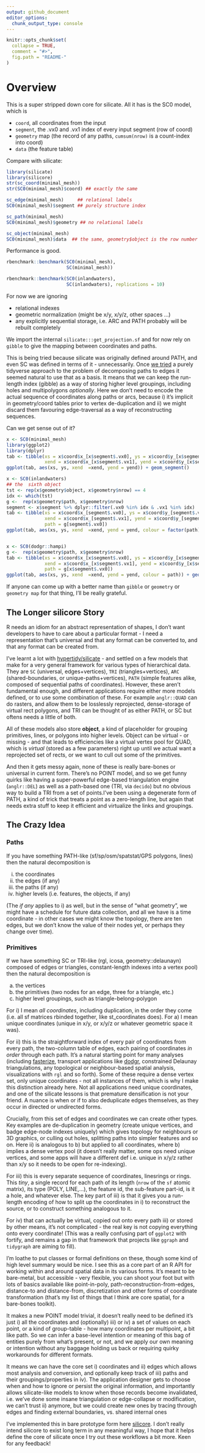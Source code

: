 ```yaml
---
output: github_document
editor_options: 
  chunk_output_type: console
---
```


<!-- README.md is generated from README.Rmd. Please edit that file -->

```r
knitr::opts_chunk$set(
  collapse = TRUE,
  comment = "#>",
  fig.path = "README-"
)
```


# Overview

This is a super stripped down core for silicate. All it has is the SC0 model, which is

* `coord`, all coordinates from the input
* `segment`, the .vx0 and .vx1 index of every input segment (row of coord)
* `geometry` map (the record of any paths, `cumsum(nrow)` is a count-index into coord)
* `data` (the feature table)

Compare with silicate: 

```r
library(silicate)
library(silicore)
str(sc_coord(minimal_mesh))
str(SC0(minimal_mesh)$coord) ## exactly the same
```

```r
sc_edge(minimal_mesh)     ## relational labels
SC0(minimal_mesh)$segment ## purely structure index
```

```r
sc_path(minimal_mesh)      
SC0(minimal_mesh)$geometry ## no relational labels
```

```r
sc_object(minimal_mesh)  
SC0(minimal_mesh)$data  ## the same, geometry$object is the row number
```


Performance is good. 

```r
rbenchmark::benchmark(SC0(minimal_mesh), 
                      SC(minimal_mesh))
```


```r
rbenchmark::benchmark(SC0(inlandwaters), 
                      SC(inlandwaters), replications = 10)
```

For now we are ignoring

* relational indexes
* geometric normalization (might be x/y, x/y/z, other spaces ...)
* any explicitly sequential storage, i.e. ARC and PATH probably will be rebuilt completely


We import the internal `silicate:::get_projection.sf` and for now rely on `gibble` to give the mapping between coordinates and paths. 


This is being tried because silicate was originally defined around PATH, and even
SC was defined in terms of it - unnecessarily. Once [we tried](http://rpubs.com/cyclemumner/367272) a purely tidyverse approach to the problem of decomposing paths to edges it seemed natural to use that as a basis. It means that we can keep the run-length index (gibble) as a way of storing higher level groupings, including holes and multipolygons *optionally*. Here we don't need to encode the actual sequence of coordinates along paths or arcs, because i) it's implicit in geometry/coord tables prior to vertex de-duplication and ii) we might discard them favouring edge-traversal as a way of reconstructing sequences. 


Can we get sense out of it? 

```r
x <- SC0(minimal_mesh)
library(ggplot2)
library(dplyr)
tab <- tibble(xs = x$coord$x_[x$segment$.vx0], ys = x$coord$y_[x$segment$.vx0], 
              xend = x$coord$x_[x$segment$.vx1], yend = x$coord$y_[x$segment$.vx1])
ggplot(tab, aes(xs, ys, xend  =xend, yend = yend)) + geom_segment()

x <- SC0(inlandwaters)
## the  sixth object
tst <- rep(x$geometry$object, x$geometry$nrow) == 4
idx <- which(tst)
g <-  rep(x$geometry$path, x$geometry$nrow)
segment <- x$segment %>% dplyr::filter(.vx0 %in% idx & .vx1 %in% idx)
tab <- tibble(xs = x$coord$x_[segment$.vx0], ys = x$coord$y_[segment$.vx0], 
              xend = x$coord$x_[segment$.vx1], yend = x$coord$y_[segment$.vx1], 
              path = g[segment$.vx0])
ggplot(tab, aes(xs, ys, xend  =xend, yend = yend, colour = factor(path))) + geom_segment() + guides(colour = FALSE)


x <- SC0(dodgr::hampi)
g <-  rep(x$geometry$path, x$geometry$nrow)
tab <- tibble(xs = x$coord$x_[x$segment$.vx0], ys = x$coord$y_[x$segment$.vx0], 
              xend = x$coord$x_[x$segment$.vx1], yend = x$coord$y_[x$segment$.vx1], 
              path = g[x$segment$.vx0])
ggplot(tab, aes(xs, ys, xend  =xend, yend = yend, colour = path)) + geom_segment()

```


If anyone can come up with a better name than `gibble` or `geometry` or `geometry map`
for that thing, I'll be really grateful. 

## The Longer silicore Story

R needs an idiom for an abstract representation of shapes, I don't want developers to have to care about a particular format - I need a representation that's universal and that any format can be converted to, and that any format can be created from.

I've learnt a lot with [hypertidy/silicate](https://github.com/hypertidy/silicate) - and settled on a few models that make for a very general framework for various types of hierarchical data. They are `SC` (universal, edges+vertices), `TRI` (triangles+vertices), `ARC` (shared-boundaries, or unique-paths+vertices), `PATH` (simple features alike, composed of sequential paths of coordinates). However, these aren't fundamental enough, and different applications require either more models defined, or to use some combination of these. For example `anglr::QUAD` can do rasters, and allow them to be losslessly reprojected, dense-storage of virtual rect polygons, and TRI can be thought of as either PATH, or SC but oftens needs a little of both.





All of these models also store **object**, a kind of placeholder for grouping primitives, lines, or polygons into higher levels. Object can be virtual - or missing - and that leads to efficiencies like a virtual vertex pool for QUAD, which is *virtual* (stored as a few parameters) right up until we actual want a reprojected set of rects, or we want to cull out some of the primitives.

And then it gets messy again, none of these is really bare-bones or universal in current form.
There's no POINT model, and so we get funny quirks like having a super-powerful edge-based triangulation engine (`anglr::DEL`) as well as a path-based one (TRI, via `decido`) but no obvious way to build a TRI from a set of points.I've been using a degenerate form of PATH, a kind of trick that treats a point as a zero-length line, but again that needs extra stuff to keep it efficient and virtualize the links and groupings.

## The Crazy Idea

### Paths

If you have something PATH-like (sf/sp/osm/spatstat/GPS polygons, lines) then the natural decomposition is 

<ol type="i">
 <li>the coordinates </li>
 <li>the edges (if any)</li>
 <li>the paths (if any)</li>
 <li>higher levels (i.e. features, the objects, if any)</li>
</ol>



(The *if any* applies to i) as well, but in the sense of "what geometry", we might have a schedule for future data collection, and all we have is a time coordinate - in other cases we might know the topology, there are ten edges, but we don't know the value of their nodes yet, or perhaps they change over time). 

### Primitives

If we have something SC or TRI-like (rgl, icosa, geometry::delaunayn) composed of edges or triangles, constant-length indexes into a vertex pool) then the natural decomposition is 

<ol type="a">
 <li>the vertices </li>
 <li>the primitives (two nodes for an edge, three for a triangle, etc.)</li> 
 <li>higher level groupings, such as triangle-belong-polygon</li>
</ol>

For i) I mean *all coordinates*, including duplication, in the order they come (i.e. all sf matrices rbinded together, like st_coordinates does).
For a) I mean unique coordinates (unique in x/y, or x/y/z or whatever geometric space it was).

For ii) this is the straightforward index of every pair of coordinates from every path, the two-column table of edges, each pairing of coordinates *in order* through each path. It's a natural starting point for many analyses (including [fasterize](https://github.com/ecohealthalliance/fasterize), transport applications like [dodgr](https://github.com/ATFutures/dodgr), constrained Delaunay triangulations, any topological or neighbour-based spatial analysis, visualizations with `rgl` and so forth). Some of these require a dense vertex set, only unique coordinates - not all instances of them, which is why I make this distinction already here. Not all applications need unique coordinates, and one of the silicate lessons is that premature densification is not your friend.  A nuance is when or if to also deduplicate edges themselves, as they occur in directed or undirected forms. 

Crucially, from this set of edges and coordinates we can create other types. Key examples are de-duplication in geometry (create unique vertices, and badge edge-node indexes uniquely) which gives topology for neighbours or 3D graphics,  or culling out holes, splitting paths into simpler features and so on.  Here ii) is analogous to b) but applied to all coordinates, where b) implies a dense vertex pool (it doesn't really matter, some ops need unique vertices, and some apps will have a different def i.e. unique in x/y/z rather than x/y so it needs to be open for re-indexing).


For iii) this is every separate sequence of coordinates, linesrings or rings. This *tiny*, a single record for each path of its length (`nrow` of the `sf` atomic matrix), its type (POLY, LINE,...),  the feature id, the sub-feature part-id, is it a hole, and whatever else. The key part of iii) is that it gives you a run-length encoding of how to split up the coordinates in i) to reconstruct the source, or to construct something analogous to it.

For iv) that can actually be virtual, copied out onto every path iii) or stored by other means, it's not complicated - the real key is not copying everything onto every coordinate! (This was a really confusing part of `ggplot2` with fortify, and remains a gap in that framework that projects like `ggraph` and `tidygraph` are aiming to fill). 





I'm loathe to put classes or formal definitions on these, though some kind of high level summary would be nice. I see this as a core part of an R API for working within and around spatial data in its various forms. It's meant to be bare-metal, but accessible - very flexible, you can shoot your foot but with lots of basics available like point-in-poly, path-reconstruction-from-edges, distance-to and distance-from, discretization and other forms of coordinate transformation (that's my list of things that I think are core spatial, for a bare-bones toolkit). 

It makes a new POINT model trivial, it doesn't really need to be defined it's just i) all the coordinates and (optionally) iii) or iv) a set of values on each point, or a kind of group-table - how many coordinates per multipoint, a bit like path. So we can infer a base-level intention or meaning of this bag of entities purely from what's present, or not, and we apply our own meaning or intention without any baggage holding us back or requiring quirky workarounds for different formats. 

It means we can have the core set i) coordinates and ii) edges which allows most analysis and conversion, and optionally keep track of iii) paths and their groupings/properties in iv). The application designer gets to choose when and how to ignore or persist the original information, and importantly allows silicate-like models to know when those records become invalidated, i.e. we've done some insane triangulation or edge-collapse or modification, we can't trust ii) anymore, but we could create new ones by tracing through edges and finding external boundaries, vs. shared internal ones

I've implemented this in bare prototype form here [silicore](https://github.com/hypertidy/silicore).   I don't really intend silicore to exist long term in any meaningful way, I hope that it helps define the core of silicate once I try out these workflows a bit more. Keen for any feedback!  

